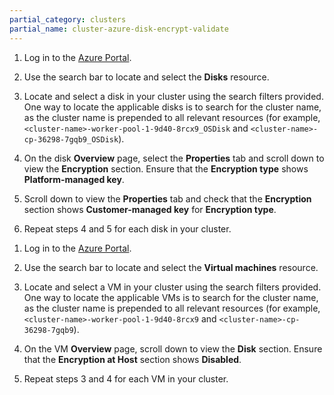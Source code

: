 ```yaml
---
partial_category: clusters
partial_name: cluster-azure-disk-encrypt-validate
---
```


<Tabs groupId='validation'>

<TabItem value='sse' label='Validating SSE'>

1. Log in to the [Azure Portal](https://portal.azure.com/).

2. Use the search bar to locate and select the **Disks** resource.

3. Locate and select a disk in your cluster using the search filters provided. One way to locate the applicable disks is to search for the
   cluster name, as the cluster name is prepended to all relevant resources (for example, `<cluster-name>-worker-pool-1-9d40-8rcx9_OSDisk` and `<cluster-name>-cp-36298-7gqb9_OSDisk`).

4. On the disk **Overview** page, select the **Properties** tab and scroll down to view the **Encryption** section. Ensure that the **Encryption type**
   shows **Platform-managed key**.

5. Scroll down to view the **Properties** tab and check that the **Encryption** section shows **Customer-managed key**
   for **Encryption type**.

6. Repeat steps 4 and 5 for each disk in your cluster.

</TabItem>

<TabItem value='eah' label='Validating EAH'>

1. Log in to the [Azure Portal](https://portal.azure.com/).

2. Use the search bar to locate and select the **Virtual machines** resource.

3. Locate and select a VM in your cluster using the search filters provided. One way to locate the applicable VMs is to search for the
   cluster name, as the cluster name is prepended to all relevant resources (for example, `<cluster-name>-worker-pool-1-9d40-8rcx9` and `<cluster-name>-cp-36298-7gqb9`).

4. On the VM **Overview** page, scroll down to view the **Disk** section. Ensure that the **Encryption at Host** section
   shows **Disabled**.

5. Repeat steps 3 and 4 for each VM in your cluster.

</TabItem>

</Tabs>